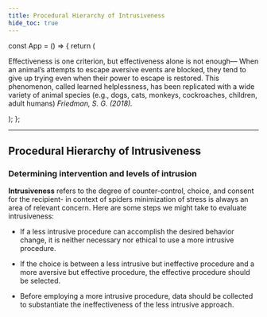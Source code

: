 ```yaml
---
title: Procedural Hierarchy of Intrusiveness
hide_toc: true
---
```



const App = () => {
  return (
    <Callout>
      <p>
        Effectiveness is one criterion, but effectiveness alone is not enough—
        When an animal’s attempts to escape aversive events are blocked, they
        tend to give up trying even when their power to escape is restored. This
        phenomenon, called learned helplessness, has been replicated with a wide
        variety of animal species (e.g., dogs, cats, monkeys, cockroaches,
        children, adult humans) <em>Friedman, S. G. (2018).</em>
      </p>
    </Callout>
  );
};


---

## Procedural Hierarchy of Intrusiveness


### Determining intervention and levels of intrusion

**Intrusiveness** refers to the degree of counter-control, choice, and consent for the recipient- in context of spiders minimization of stress is always an area of relevant concern. Here are some steps we might take to evaluate intrusiveness:

- If a less intrusive procedure can accomplish the desired behavior change, it is neither necessary nor ethical to use a more intrusive procedure.
   
- If the choice is between a less intrusive but ineffective procedure and a more aversive but effective procedure, the effective procedure should be selected.

- Before employing a more intrusive procedure, data should be collected to substantiate the ineffectiveness of the less intrusive approach.
